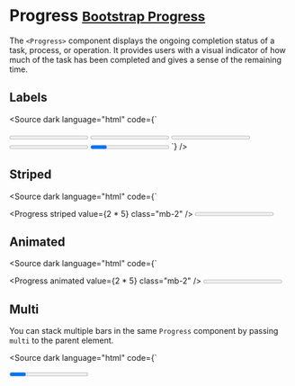 
<Meta title="Components/Progress" />

# Progress <small class="bootstrap-docs">[Bootstrap Progress](https://getbootstrap.com/docs/5.3/components/progress/)</small>

The `<Progress>` component displays the ongoing completion status of a task, process, or operation. It provides users with a visual indicator of how much of the task has been completed and gives a sense of the remaining time.

<Canvas>
  <Story of={ProgressStories.Basic} />
</Canvas>

<Controls of={ProgressStories.Basic} />

## Labels

<Canvas withSource="none">
  <Story of={ProgressStories.Labels} />
</Canvas>

<Source
  dark
  language="html"
  code={`
<script lang="ts">
</script>

<Progress value={25} class="mb-2">
  25%
</Progress>
<Progress value={50} class="mb-2">
  1/2
</Progress>
<Progress value={75} class="mb-2">
  You're almost there!
</Progress>
<Progress color="success" value={100} class="mb-2">
  You did it!
</Progress>
<Progress multi class="mb-2">
  <Progress bar value={15}>
    Meh
  </Progress>
  <Progress bar color="success" value={30}>
    Wow!
  </Progress>
  <Progress bar color="info" value={25}>
    Cool
  </Progress>
  <Progress bar color="warning" value={20}>
    20%
  </Progress>
  <Progress bar color="danger" value={5}>
    !!
  </Progress>
</Progress>
`} />

## Striped

<Canvas withSource="none">
  <Story of={ProgressStories.Striped} />
</Canvas>

<Source
  dark
  language="html"
  code={`
<script lang="ts">
</script>

<Progress striped value={2 * 5} class="mb-2" />
<Progress striped color="success" value={25} class="mb-2" />
<Progress striped color="info" value={50} class="mb-2" />
<Progress striped color="warning" value={75} class="mb-2" />
<Progress striped color="danger" value={100} class="mb-2" />
<Progress multi class="mb-2">
  <Progress striped bar value={10} />
  <Progress striped bar color="success" value={30} />
  <Progress striped bar color="warning" value={20} />
  <Progress striped bar color="danger" value={20} />
</Progress>
`} />

## Animated

<Canvas withSource="none">
  <Story of={ProgressStories.Animated} />
</Canvas>

<Source
  dark
  language="html"
  code={`
<script lang="ts">
</script>

<Progress animated value={2 * 5} class="mb-2" />
<Progress animated color="success" value={25} class="mb-2" />
<Progress animated color="info" value={50} class="mb-2" />
<Progress animated color="warning" value={75} class="mb-2" />
<Progress animated color="danger" value={100} class="mb-2" />
<Progress multi class="mb-2">
  <Progress animated bar value={10} />
  <Progress animated bar color="success" value={30} />
  <Progress animated bar color="warning" value={20} />
  <Progress animated bar color="danger" value={20} />
</Progress>
`} />

## Multi

You can stack multiple bars in the same `Progress` component by passing `multi` to the parent element.

<Canvas withSource="none">
  <Story of={ProgressStories.Multi} />
</Canvas>

<Source
  dark
  language="html"
  code={`
<script lang="ts">
</script>

<Progress multi>
  <Progress bar value={15} />
  <Progress bar color="success" value={20} />
  <Progress bar color="info" value={20} />
  <Progress bar color="warning" value={20} />
  <Progress bar color="danger" value={15} />
</Progress>
<Progress multi>
  <Progress bar value={15}>
    Meh
  </Progress>
  <Progress bar color="success" value={35}>
    Wow!
  </Progress>
  <Progress bar color="warning" value={25}>
    25%
  </Progress>
  <Progress bar color="danger" value={25}>
    LOOK OUT!!
  </Progress>
</Progress>
<Progress multi>
  <Progress bar striped value={15}>
    Stripes
  </Progress>
  <Progress bar animated color="success" value={30}>
    Animated Stripes
  </Progress>
  <Progress bar color="info" value={25}>
    Plain
  </Progress>
</Progress>
`} />

## Max

<Canvas withSource="none">
  <Story of={ProgressStories.Max} />
</Canvas>

<Source
  dark
  language="html"
  code={`
<script lang="ts">
</script>

<Progress value={1} max={5} />
<Progress value={50} max={135} />
<Progress value={75} max={111} />
<Progress value={463} max={500} />
<Progress multi>
  <Progress bar value={5} max={55}>
    5
  </Progress>
  <Progress bar color="success" value={15} max={55}>
    15
  </Progress>
  <Progress bar color="warning" value={10} max={55}>
    10
  </Progress>
  <Progress bar color="danger" value={10} max={55}>
    10
  </Progress>
</Progress>
`} />
